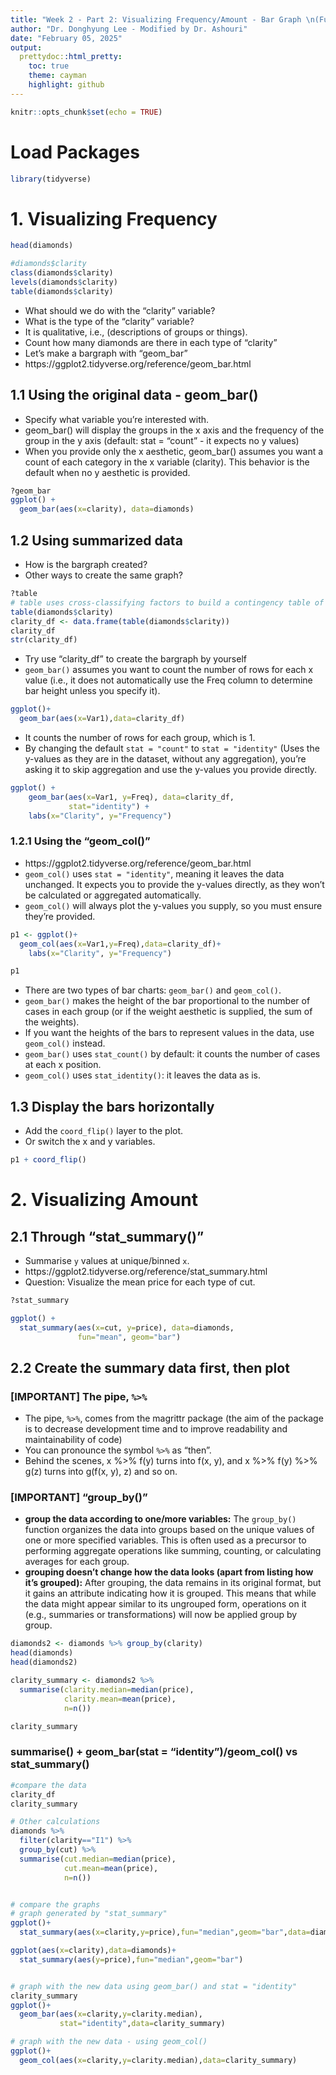 ```yaml
---
title: "Week 2 - Part 2: Visualizing Frequency/Amount - Bar Graph \n(Fundamentals of dataVis: Chapter 6)"
author: "Dr. Donghyung Lee - Modified by Dr. Ashouri"
date: "February 05, 2025"
output: 
  prettydoc::html_pretty:
    toc: true
    theme: cayman
    highlight: github
---
```


```r
knitr::opts_chunk$set(echo = TRUE)
```

# Load Packages
```r
library(tidyverse)
```

# 1. Visualizing Frequency

```r
head(diamonds)

#diamonds$clarity
class(diamonds$clarity)
levels(diamonds$clarity)
table(diamonds$clarity)
```

* What should we do with the "clarity" variable? 
* What is the type of the "clarity" variable?
* It is qualitative, i.e., (descriptions of groups or things). 
* Count how many diamonds are there in each type of "clarity"
* Let's make a bargraph with "geom_bar"
* https://ggplot2.tidyverse.org/reference/geom_bar.html

## 1.1 Using the original data - geom_bar()

* Specify what variable you're interested with. 
* geom_bar() will display the groups in the x axis and the frequency of the group in the y axis (default: stat = "count" - it expects no y values)
* When you provide only the x aesthetic, geom_bar() assumes you want a count of each category in the x variable (clarity). This behavior is the default when no y aesthetic is provided.
```r
?geom_bar
ggplot() +
  geom_bar(aes(x=clarity), data=diamonds)
```

## 1.2 Using summarized data

* How is the bargraph created?
* Other ways to create the same graph?

```r
?table
# table uses cross-classifying factors to build a contingency table of the counts at each combination of factor levels.
table(diamonds$clarity)
clarity_df <- data.frame(table(diamonds$clarity))
clarity_df
str(clarity_df)
```

* Try use "clarity_df" to create the bargraph by yourself
* `geom_bar()` assumes you want to count the number of rows for each x value (i.e., it does not automatically use the Freq column to determine bar height unless you specify it).

```r
ggplot()+
  geom_bar(aes(x=Var1),data=clarity_df)
```

* It counts the number of rows for each group, which is 1.
* By changing the default `stat = "count"` to `stat = "identity"` (Uses the y-values as they are in the dataset, without any aggregation), you're asking it to skip aggregation and use the y-values you provide directly.

```r
ggplot() +
    geom_bar(aes(x=Var1, y=Freq), data=clarity_df,
             stat="identity") +
    labs(x="Clarity", y="Frequency")
```

### 1.2.1 Using the "geom_col()"

* https://ggplot2.tidyverse.org/reference/geom_bar.html
* `geom_col()` uses `stat = "identity"`, meaning it leaves the data unchanged. It expects you to provide the y-values directly, as they won't be calculated or aggregated automatically. 
* `geom_col()` will always plot the y-values you supply, so you must ensure they're provided.

```r
p1 <- ggplot()+
  geom_col(aes(x=Var1,y=Freq),data=clarity_df)+
    labs(x="Clarity", y="Frequency")

p1
```

* There are two types of bar charts: `geom_bar()` and `geom_col()`. 
* `geom_bar()` makes the height of the bar proportional to the number of cases in each group (or if the weight aesthetic is supplied, the sum of the weights). 
* If you want the heights of the bars to represent values in the data, use `geom_col()` instead. 
* `geom_bar()` uses `stat_count()` by default: it counts the number of cases at each x position.
* `geom_col()` uses `stat_identity()`: it leaves the data as is.


## 1.3 Display the bars horizontally

* Add the `coord_flip()` layer to the plot.
* Or switch the x and y variables.

```r
p1 + coord_flip()
```

# 2. Visualizing Amount


## 2.1 Through "stat_summary()"

* Summarise `y` values at unique/binned `x`.
* https://ggplot2.tidyverse.org/reference/stat_summary.html
* Question: Visualize the mean price for each type of cut.

```r
?stat_summary

ggplot() +
  stat_summary(aes(x=cut, y=price), data=diamonds,
               fun="mean", geom="bar")
```

## 2.2 Create the summary data first, then plot

### [IMPORTANT] The pipe, `%>%`

* The pipe, `%>%`, comes from the magrittr package (the aim of the package is to decrease development time and to improve readability and maintainability of code) 
* You can pronounce the symbol `%>%` as "then". 
* Behind the scenes, x %>% f(y) turns into f(x, y), and x %>% f(y) %>% g(z) turns into g(f(x, y), z) and so on. 

### [IMPORTANT] "group_by()"

* **group the data according to one/more variables:** The `group_by()` function organizes the data into groups based on the unique values of one or more specified variables. This is often used as a precursor to performing aggregate operations like summing, counting, or calculating averages for each group.
* **grouping doesn't change how the data looks (apart from listing how it's grouped):** After grouping, the data remains in its original format, but it gains an attribute indicating how it is grouped. This means that while the data might appear similar to its ungrouped form, operations on it (e.g., summaries or transformations) will now be applied group by group.

```r
diamonds2 <- diamonds %>% group_by(clarity)
head(diamonds)
head(diamonds2)

clarity_summary <- diamonds2 %>% 
  summarise(clarity.median=median(price),
            clarity.mean=mean(price),
            n=n())

clarity_summary
```

### summarise() + geom_bar(stat = "identity")/geom_col() vs stat_summary()

```r
#compare the data
clarity_df
clarity_summary

# Other calculations
diamonds %>% 
  filter(clarity=="I1") %>% 
  group_by(cut) %>% 
  summarise(cut.median=median(price),
            cut.mean=mean(price),
            n=n())


# compare the graphs
# graph generated by "stat_summary"
ggplot()+
  stat_summary(aes(x=clarity,y=price),fun="median",geom="bar",data=diamonds)

ggplot(aes(x=clarity),data=diamonds)+
  stat_summary(aes(y=price),fun="median",geom="bar")


# graph with the new data using geom_bar() and stat = "identity"
clarity_summary
ggplot()+
  geom_bar(aes(x=clarity,y=clarity.median),
           stat="identity",data=clarity_summary)

# graph with the new data - using geom_col()
ggplot()+
  geom_col(aes(x=clarity,y=clarity.median),data=clarity_summary)

```

